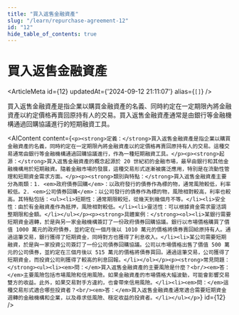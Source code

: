 ```yaml
---
title: "買入返售金融資產"
slug: "/learn/repurchase-agreement-12"
id: "12"
hide_table_of_contents: true
---
```



# 買入返售金融資產

<ArticleMeta id={12} updatedAt={'2024-09-12 21:11:07'} alias={`[]`} />
<div className='border-solid border-b border-t-0 my-4 border-[var(--ifm-color-gray-300)]' />

買入返售金融資產是指企業以購買金融資產的名義、同時約定在一定期限內將金融資產以約定價格再賣回原持有人的交易。買入返售金融資產通常是由銀行等金融機構通過回購協議進行的短期融資工具。

<AIContent content={`<p><strong>定義：</strong>買入返售金融資產是指企業以購買金融資產的名義，同時約定在一定期限內將金融資產以約定價格再賣回原持有人的交易。這種交易通常由銀行等金融機構通過回購協議進行，作為一種短期融資工具。</p><p><strong>起源：</strong>買入返售金融資產的概念起源於 20 世紀初的金融市場，最早由銀行和其他金融機構用於短期融資。隨着金融市場的發展，這種交易形式逐漸被廣泛應用，特別是在流動性管理和短期資金需求方面。</p><p><strong>類別與特點：</strong>買入返售金融資產主要分為兩類：1. <em>政府債券回購</em>：以政府發行的債券作為標的物，通常風險較低，利率較低。2. <em>公司債券回購</em>：以公司發行的債券作為標的物，風險相對較高，利率也較高。其特點包括：<ul><li>短期性：通常期限較短，從幾天到幾個月不等。</li><li>安全性：由於有金融資產作為抵押，風險相對較低。</li><li>靈活性：可以根據資金需求靈活調整期限和金額。</li></ul></p><p><strong>具體案例：</strong><ol><li>某銀行需要短期資金週轉，於是與另一家金融機構簽訂了一份政府債券回購協議。銀行以市場價格購買了價值 1000 萬元的政府債券，並約定在一個月後以 1010 萬元的價格將債券賣回給原持有人。通過這筆交易，銀行獲得了短期資金，同時對方也獲得了利息收入。</li><li>某公司需要短期融資，於是與一家投資公司簽訂了一份公司債券回購協議。公司以市場價格出售了價值 500 萬元的公司債券，並約定在三個月後以 515 萬元的價格將債券買回。通過這筆交易，公司獲得了短期資金，而投資公司則獲得了較高的利息回報。</li></ol></p><p><strong>常見問題：</strong><ul><li><em>問：</em>買入返售金融資產的主要風險是什麼？<br/><em>答：</em>主要風險包括市場風險和信用風險。如果金融資產的市場價格大幅波動，可能會影響交易雙方的收益。此外，如果交易對手方違約，也會帶來信用風險。</li><li><em>問：</em>這種交易形式適合哪些投資者？<br/><em>答：</em>買入返售金融資產通常適合需要短期資金週轉的金融機構和企業，以及尋求低風險、穩定收益的投資者。</li></ul></p>`} id={12} />
